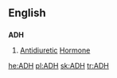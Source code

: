 ==English==
==={{initialism}}===
'''ADH'''

#[[Antidiuretic]] [[Hormone]]

[[he:ADH]]
[[pl:ADH]]
[[sk:ADH]]
[[tr:ADH]]